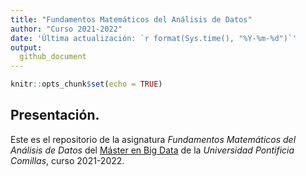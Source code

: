 ```yaml
---
title: "Fundamentos Matemáticos del Análisis de Datos"
author: "Curso 2021-2022"
date: 'Última actualización: `r format(Sys.time(), "%Y-%m-%d")`'
output:
  github_document
---
```


```r
knitr::opts_chunk$set(echo = TRUE)
```

## Presentación. 

Este es el repositorio de la asignatura *Fundamentos Matemáticos del Análisis de Datos* del [Máster en Big Data](https://www.comillas.edu/solicitainformacion/estudios/public/postgradosmagnabigdata) de la *Universidad Pontificia Comillas*, curso 2021-2022. 
